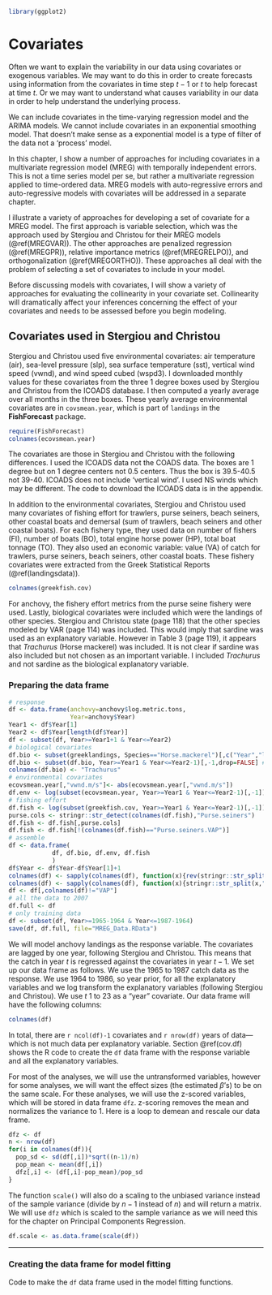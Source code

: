 
```r
library(ggplot2)
```

# Covariates

Often we want to explain the variability in our data using covariates or exogenous variables.  We may want to do this in order to create forecasts using information from the covariates in time step $t-1$ or $t$ to help forecast at time $t$.  Or we may want to understand what causes variability in our data in order to help understand the underlying process.

We can include covariates in the time-varying regression model and the ARIMA models.  We cannot include covariates in an exponential smoothing model.  That doesn't make sense as a exponential model is a type of filter of the data not a 'process' model.

In this chapter, I show a number of approaches for including covariates in a multivariate regression model (MREG) with temporally independent errors. This is not a time series model per se, but rather a multivariate regression applied to time-ordered data. MREG models with auto-regressive errors and auto-regressive models with covariates will be addressed in a separate chapter.  

I illustrate a variety of approaches for developing a set of covariate for a MREG model.  The first approach is variable selection, which was the approach used by Stergiou and Christou for their MREG models (\@ref(MREGVAR)). The other approaches are penalized regression (\@ref(MREGPR)), relative importance metrics (\@ref(MREGRELPO)), and orthogonalization (\@ref(MREGORTHO)). These approaches all deal with the problem of selecting a set of covariates to include in your model.  

Before discussing models with covariates, I will show a variety of approaches for evaluating the collinearity in your covariate set. Collinearity will dramatically affect your inferences concerning the effect of your covariates and needs to be assessed before you begin modeling.

## Covariates used in Stergiou and Christou

Stergiou and Christou used five environmental covariates: air temperature (air), sea-level pressure (slp), sea surface temperature (sst), vertical wind speed (vwnd), and wind speed cubed (wspd3).  I downloaded monthly values for these covariates from the three 1 degree boxes used by Stergiou and Christou from the ICOADS database. I then computed a yearly average over all months in the three boxes.  These yearly average environmental covariates are in `covsmean.year`, which is part of `landings` in the **FishForecast** package.

```r
require(FishForecast)
colnames(ecovsmean.year)
```

The covariates are those in Stergiou and Christou with the following differences. I used the ICOADS data not the COADS data.  The boxes are 1 degree but on 1 degree centers not 0.5 centers.  Thus the box is 39.5-40.5 not 39-40.  ICOADS does not include 'vertical wind'.  I used NS winds which may be different.  The code to download the ICOADS data is in the appendix.

In addition to the environmental covariates, Stergiou and Christou used many covariates of fishing effort for trawlers, purse seiners, beach seiners, other coastal boats and demersal (sum of trawlers, beach seiners and other coastal boats).  For each fishery type, they used data on number of fishers (FI), number of boats (BO), total engine horse power (HP), total boat tonnage (TO).  They also used an economic variable: value (VA) of catch for trawlers, purse seiners, beach seiners, other coastal boats. These fishery covariates were extracted from the Greek Statistical Reports  (\@ref(landingsdata)).

```r
colnames(greekfish.cov)
```
For anchovy, the fishery effort metrics from the purse seine fishery were used. Lastly, biological covariates were included which were the landings of other species.  Stergiou and Christou state (page 118) that the other species modeled by VAR (page 114) was included. This would imply that sardine was used as an explanatory variable.  However in Table 3 (page 119), it appears that *Trachurus* (Horse mackerel) was included.  It is not clear if sardine was also included but not chosen as an important variable.  I included *Trachurus* and not sardine as the biological explanatory variable.

### Preparing the data frame {-}

```r
# response
df <- data.frame(anchovy=anchovy$log.metric.tons,
                 Year=anchovy$Year)
Year1 <- df$Year[1]
Year2 <- df$Year[length(df$Year)]
df <- subset(df, Year>=Year1+1 & Year<=Year2)
# biological covariates
df.bio <- subset(greeklandings, Species=="Horse.mackerel")[,c("Year","log.metric.tons")]
df.bio <- subset(df.bio, Year>=Year1 & Year<=Year2-1)[,-1,drop=FALSE] # [,-1] to remove year
colnames(df.bio) <- "Trachurus"
# environmental covariates
ecovsmean.year[,"vwnd.m/s"]<- abs(ecovsmean.year[,"vwnd.m/s"])
df.env <- log(subset(ecovsmean.year, Year>=Year1 & Year<=Year2-1)[,-1])
# fishing effort
df.fish <- log(subset(greekfish.cov, Year>=Year1 & Year<=Year2-1)[,-1])
purse.cols <- stringr::str_detect(colnames(df.fish),"Purse.seiners")
df.fish <- df.fish[,purse.cols]
df.fish <- df.fish[!(colnames(df.fish)=="Purse.seiners.VAP")]
# assemble
df <- data.frame(
            df, df.bio, df.env, df.fish
            )
df$Year <- df$Year-df$Year[1]+1
colnames(df) <- sapply(colnames(df), function(x){rev(stringr::str_split(x,"Purse.seiners.")[[1]])[1]})
colnames(df) <- sapply(colnames(df), function(x){stringr::str_split(x,"[.]")[[1]][1]})
df <- df[,colnames(df)!="VAP"]
# all the data to 2007
df.full <- df
# only training data
df <- subset(df, Year>=1965-1964 & Year<=1987-1964)
save(df, df.full, file="MREG_Data.RData")
```

We will model anchovy landings as the response variable.  The covariates are lagged by one year, following Stergiou and Christou.  This means that the catch in year $t$ is regressed against the covariates in year $t-1$. We set up our data frame as follows. We use the 1965 to 1987 catch data as the response. We use 1964 to 1986, so year prior, for all the explanatory variables and we log transform the explanatory variables (following Stergiou and Christou). We use $t$ 1 to 23 as a "year" covariate. Our data frame will have the following columns:
```r
colnames(df)
```
In total, there are `r ncol(df)-1` covariates and `r nrow(df)` years of data---which is not much data per explanatory variable.  Section \@ref(cov.df) shows the R code to create the `df` data frame with the response variable and all the explanatory variables. 

For most of the analyses, we will use the untransformed variables, however for some analyses, we will want the effect sizes (the estimated $\beta$'s) to be on the same scale.  For these analyses, we will use the z-scored variables, which will be stored in data frame `dfz`.  z-scoring removes the mean and normalizes the variance to 1. Here is a loop to demean and rescale our data frame.

```r
dfz <- df
n <- nrow(df)
for(i in colnames(df)){
  pop_sd <- sd(df[,i])*sqrt((n-1)/n)
  pop_mean <- mean(df[,i])
  dfz[,i] <- (df[,i]-pop_mean)/pop_sd
}
```

The function `scale()` will also do a scaling to the unbiased variance instead of the sample variance (divide by $n-1$ instead of $n$) and will return a matrix. We will use `dfz` which is scaled to the sample variance as we will need this for the chapter on Principal Components Regression.

```r
df.scale <- as.data.frame(scale(df))
```

<hr>

### Creating the data frame for model fitting {#cov.df}

Code to make the `df` data frame used in the model fitting functions.

```r
```